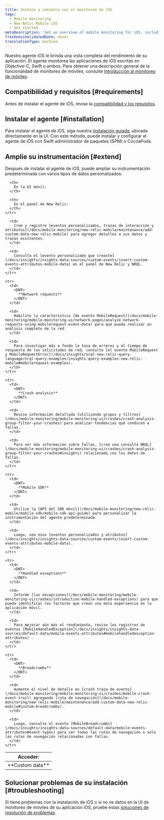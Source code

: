```yaml
---
title: Instale y comience con el monitoreo de iOS
tags:
  - Mobile monitoring
  - New Relic Mobile iOS
  - Get started
metaDescription: 'Get an overview of mobile monitoring for iOS, including installation, compatibility, and troubleshooting information.'
freshnessValidatedDate: never
translationType: machine
---
```


Nuestro agente iOS le brinda una vista completa del rendimiento de su aplicación. El agente monitorea las aplicaciones de iOS escritas en Objective-C, Swift o ambos. Para obtener una descripción general de la funcionalidad de monitoreo de móviles, consulte [Introducción al monitoreo de móviles](/docs/mobile-monitoring/new-relic-mobile/getting-started/introduction-new-relic-mobile).

## Compatibilidad y requisitos [#requirements]

Antes de instalar el agente de iOS, revise la [compatibilidad y los requisitos](/docs/mobile-monitoring/new-relic-mobile-ios/get-started/new-relic-ios-compatibility-requirements/).

## Instalar el agente [#installation]

Para instalar el agente de iOS, siga nuestra [instalación guiada](https://onenr.io/0qwLv87gkj5), ubicada directamente en la UI. Con este método, puede instalar y configurar el agente de iOS con Swift administrador de paquetes (SPM) o CocoaPods.

## Amplíe su instrumentación [#extend]

Después de instalar el agente de iOS, puede ampliar su instrumentación predeterminada con varios tipos de datos personalizados:

<table>
  <thead>
    <tr>
      <th style={{ width: "125px" }}>
        Acceder:
      </th>

      <th>
        En la UI móvil:
      </th>

      <th>
        En el panel de New Relic:
      </th>
    </tr>
  </thead>

  <tbody>
    <tr>
      <td>
        <DNT>
          **Custom data**
        </DNT>
      </td>

      <td>
        Cree y registre [eventos personalizados, trazas de interacción y atributos](/docs/mobile-monitoring/new-relic-mobile/maintenance/add-custom-data-new-relic-mobile) para agregar detalles a sus datos y trazas existentes.
      </td>

      <td>
        Consulta el [evento personalizado que creaste](/docs/insights/insights-data-sources/custom-events/insert-custom-events-attributes-mobile-data) en el panel de New Relic y NRQL.
      </td>
    </tr>

    <tr>
      <td>
        <DNT>
          **Network requests**
        </DNT>
      </td>

      <td>
        Habilite la característica [de evento MobileRequest](/docs/mobile-monitoring/mobile-monitoring-ui/network-pages/analyze-network-requests-using-mobilerequest-event-data) para que pueda realizar un análisis completo de la red.
      </td>

      <td>
        Para investigar más a fondo la tasa de errores y el tiempo de respuesta de las solicitudes de red, consulte [el evento MobileRequest y MobileRequestError](/docs/insights/nrql-new-relic-query-language/nrql-query-examples/insights-query-examples-new-relic-mobile#mobilerequest-examples).
      </td>
    </tr>

    <tr>
      <td>
        <DNT>
          **Crash analysis**
        </DNT>
      </td>

      <td>
        Revise información detallada [utilizando grupos y filtros](/docs/mobile-monitoring/mobile-monitoring-ui/crashes/crash-analysis-group-filter-your-crashes) para analizar tendencias que conducen a fallas.
      </td>

      <td>
        Para ver más información sobre fallas, [cree una consulta NRQL](/docs/mobile-monitoring/mobile-monitoring-ui/crashes/crash-analysis-group-filter-your-crashes#insights) relacionada con los datos de fallas.
      </td>
    </tr>

    <tr>
      <td>
        <DNT>
          **Mobile SDK**
        </DNT>
      </td>

      <td>
        Utilice la [API del SDK móvil](/docs/mobile-monitoring/new-relic-mobile/mobile-sdk/mobile-sdk-api-guide) para personalizar la instrumentación del agente predeterminada.
      </td>

      <td>
        Luego, vea esos [eventos personalizados y atributos](/docs/insights/insights-data-sources/custom-events/insert-custom-events-attributes-mobile-data).
      </td>
    </tr>

    <tr>
      <td>
        <DNT>
          **Handled exceptions**
        </DNT>
      </td>

      <td>
        Informe [las excepciones](/docs/mobile-monitoring/mobile-monitoring-ui/crashes/introduction-mobile-handled-exceptions) para que pueda identificar los factores que crean una mala experiencia en la aplicación móvil.
      </td>

      <td>
        Para mejorar aún más el rendimiento, revise los registros de eventos [MobileHandledException](/docs/insights/insights-data-sources/default-data/mobile-events-attributes#mobilehandledexception-attributes) .
      </td>
    </tr>

    <tr>
      <td>
        <DNT>
          **Breadcrumbs**
        </DNT>
      </td>

      <td>
        Aumente el nivel de detalle en [crash traza de evento](/docs/mobile-monitoring/mobile-monitoring-ui/crashes/mobile-crash-event-trail) agregando [ruta de navegación](/docs/mobile-monitoring/new-relic-mobile/maintenance/add-custom-data-new-relic-mobile#custom-breadcrumbs).
      </td>

      <td>
        Luego, consulte el evento [MobileBreadcrumbs](/docs/insights/insights-data-sources/default-data/mobile-events-attributes#event-types) para ver todas las rutas de navegación o solo las rutas de navegación relacionadas con fallas.
      </td>
    </tr>
  </tbody>
</table>

## Solucionar problemas de su instalación [#troubleshooting]

Si tiene problemas con la instalación de iOS o si no ve datos en la UI de monitoreo de móviles de su aplicación iOS, pruebe estas [soluciones de resolución de problemas](/docs/mobile-monitoring/new-relic-mobile-ios/troubleshoot/no-data-appears-ios).
